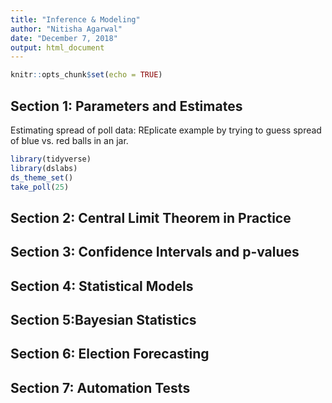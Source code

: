 ---
title: "Inference & Modeling"
author: "Nitisha Agarwal"
date: "December 7, 2018"
output: html_document
---

```{r setup, include=FALSE}
knitr::opts_chunk$set(echo = TRUE)
```

## Section 1: Parameters and Estimates

Estimating spread of poll data: REplicate example by trying to guess spread of blue vs. red balls in an jar. 
```{r}
library(tidyverse)
library(dslabs)
ds_theme_set()
take_poll(25)
```


## Section 2: Central Limit Theorem in Practice

## Section 3: Confidence Intervals and p-values 

## Section 4: Statistical Models 

## Section 5:Bayesian Statistics

## Section 6: Election Forecasting 

## Section 7: Automation Tests 